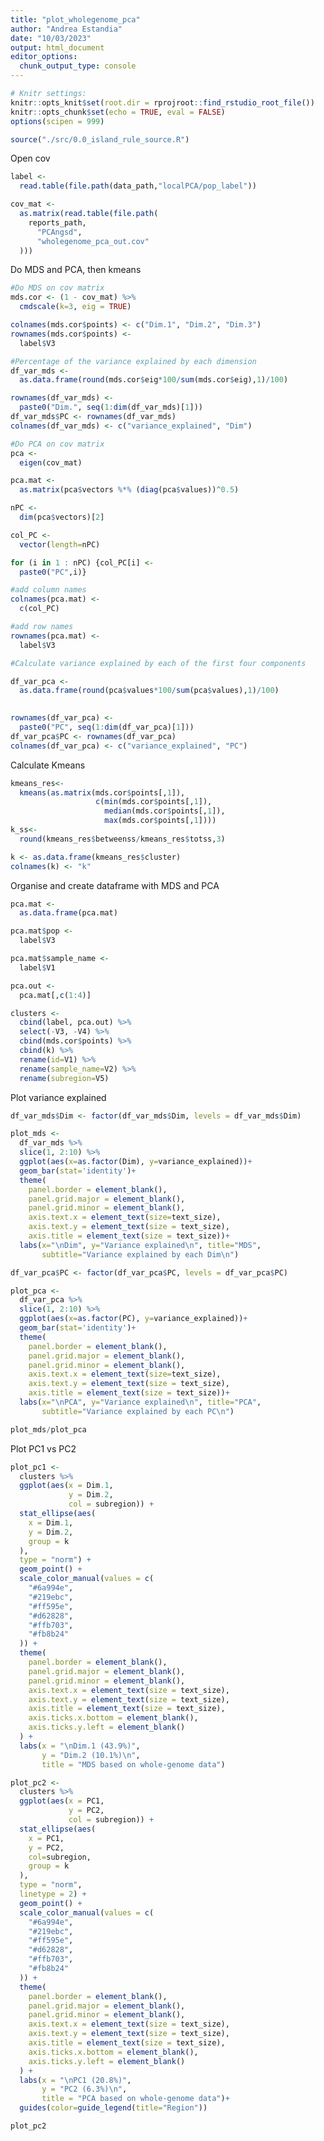 ```yaml
---
title: "plot_wholegenome_pca"
author: "Andrea Estandia"
date: "10/03/2023"
output: html_document
editor_options: 
  chunk_output_type: console
---
```


  
```r
# Knitr settings: 
knitr::opts_knit$set(root.dir = rprojroot::find_rstudio_root_file())
knitr::opts_chunk$set(echo = TRUE, eval = FALSE)
options(scipen = 999)
```

```r
source("./src/0.0_island_rule_source.R")
```

Open cov 
```r
label <- 
  read.table(file.path(data_path,"localPCA/pop_label"))

cov_mat <-
  as.matrix(read.table(file.path(
    reports_path,
      "PCAngsd",
      "wholegenome_pca_out.cov"
  )))
```

Do MDS and PCA, then kmeans 
```r
#Do MDS on cov matrix
mds.cor <- (1 - cov_mat) %>%
  cmdscale(k=3, eig = TRUE)

colnames(mds.cor$points) <- c("Dim.1", "Dim.2", "Dim.3")
rownames(mds.cor$points) <-
  label$V3

#Percentage of the variance explained by each dimension
df_var_mds <- 
  as.data.frame(round(mds.cor$eig*100/sum(mds.cor$eig),1)/100)

rownames(df_var_mds) <- 
  paste0("Dim.", seq(1:dim(df_var_mds)[1]))
df_var_mds$PC <- rownames(df_var_mds)
colnames(df_var_mds) <- c("variance_explained", "Dim")

#Do PCA on cov matrix
pca <-
  eigen(cov_mat)

pca.mat <-
  as.matrix(pca$vectors %*% (diag(pca$values))^0.5)

nPC <-
  dim(pca$vectors)[2]

col_PC <- 
  vector(length=nPC)

for (i in 1 : nPC) {col_PC[i] <-
  paste0("PC",i)}

#add column names
colnames(pca.mat) <-
  c(col_PC)

#add row names
rownames(pca.mat) <-
  label$V3

#Calculate variance explained by each of the first four components

df_var_pca <- 
  as.data.frame(round(pca$values*100/sum(pca$values),1)/100) 
  

rownames(df_var_pca) <- 
  paste0("PC", seq(1:dim(df_var_pca)[1]))
df_var_pca$PC <- rownames(df_var_pca)
colnames(df_var_pca) <- c("variance_explained", "PC")
```

Calculate Kmeans
```r
kmeans_res<-
  kmeans(as.matrix(mds.cor$points[,1]), 
                   c(min(mds.cor$points[,1]), 
                     median(mds.cor$points[,1]), 
                     max(mds.cor$points[,1])))
k_ss<-
  round(kmeans_res$betweenss/kmeans_res$totss,3)

k <- as.data.frame(kmeans_res$cluster)
colnames(k) <- "k"
```

Organise and create dataframe with MDS and PCA
```r
pca.mat <- 
  as.data.frame(pca.mat)

pca.mat$pop <- 
  label$V3

pca.mat$sample_name <- 
  label$V1

pca.out <- 
  pca.mat[,c(1:4)]

clusters <- 
  cbind(label, pca.out) %>%
  select(-V3, -V4) %>% 
  cbind(mds.cor$points) %>% 
  cbind(k) %>% 
  rename(id=V1) %>% 
  rename(sample_name=V2) %>% 
  rename(subregion=V5)
```

Plot variance explained
```r
df_var_mds$Dim <- factor(df_var_mds$Dim, levels = df_var_mds$Dim)

plot_mds <-
  df_var_mds %>% 
  slice(1, 2:10) %>% 
  ggplot(aes(x=as.factor(Dim), y=variance_explained))+
  geom_bar(stat='identity')+
  theme(
    panel.border = element_blank(),
    panel.grid.major = element_blank(),
    panel.grid.minor = element_blank(), 
    axis.text.x = element_text(size=text_size),
    axis.text.y = element_text(size = text_size),
    axis.title = element_text(size = text_size))+
  labs(x="\nDim", y="Variance explained\n", title="MDS",
       subtitle="Variance explained by each Dim\n")

df_var_pca$PC <- factor(df_var_pca$PC, levels = df_var_pca$PC)

plot_pca <-
  df_var_pca %>% 
  slice(1, 2:10) %>% 
  ggplot(aes(x=as.factor(PC), y=variance_explained))+
  geom_bar(stat='identity')+
  theme(
    panel.border = element_blank(),
    panel.grid.major = element_blank(),
    panel.grid.minor = element_blank(), 
    axis.text.x = element_text(size=text_size),
    axis.text.y = element_text(size = text_size),
    axis.title = element_text(size = text_size))+
  labs(x="\nPCA", y="Variance explained\n", title="PCA",
       subtitle="Variance explained by each PC\n")

plot_mds/plot_pca
```


Plot PC1 vs PC2
```r
plot_pc1 <-
  clusters %>%
  ggplot(aes(x = Dim.1, 
             y = Dim.2, 
             col = subregion)) +
  stat_ellipse(aes(
    x = Dim.1,
    y = Dim.2,
    group = k
  ),
  type = "norm") +
  geom_point() +
  scale_color_manual(values = c(
    "#6a994e",
    "#219ebc",
    "#ff595e",
    "#d62828",
    "#ffb703",
    "#fb8b24"
  )) +
  theme(
    panel.border = element_blank(),
    panel.grid.major = element_blank(),
    panel.grid.minor = element_blank(),
    axis.text.x = element_text(size = text_size),
    axis.text.y = element_text(size = text_size),
    axis.title = element_text(size = text_size),
    axis.ticks.x.bottom = element_blank(),
    axis.ticks.y.left = element_blank()
  ) +
  labs(x = "\nDim.1 (43.9%)",
       y = "Dim.2 (10.1%)\n",
       title = "MDS based on whole-genome data")

plot_pc2 <-
  clusters %>%
  ggplot(aes(x = PC1,
             y = PC2,
             col = subregion)) +
  stat_ellipse(aes(
    x = PC1,
    y = PC2,
    col=subregion,
    group = k
  ),
  type = "norm",
  linetype = 2) +
  geom_point() +
  scale_color_manual(values = c(
    "#6a994e",
    "#219ebc",
    "#ff595e",
    "#d62828",
    "#ffb703",
    "#fb8b24"
  )) +
  theme(
    panel.border = element_blank(),
    panel.grid.major = element_blank(),
    panel.grid.minor = element_blank(),
    axis.text.x = element_text(size = text_size),
    axis.text.y = element_text(size = text_size),
    axis.title = element_text(size = text_size),
    axis.ticks.x.bottom = element_blank(),
    axis.ticks.y.left = element_blank()
  ) +
  labs(x = "\nPC1 (20.8%)",
       y = "PC2 (6.3%)\n",
       title = "PCA based on whole-genome data")+
  guides(color=guide_legend(title="Region"))

plot_pc2

```

